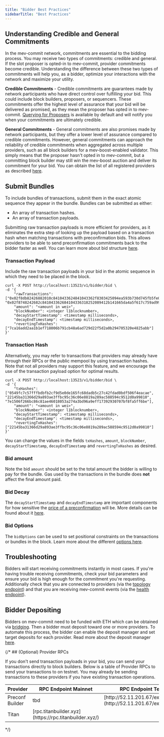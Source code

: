 ```yaml
---
title: "Bidder Best Practices"
sidebarTitle: "Best Practices"
---
```


## Understanding Credible and General Commitments
In the mev-commit network, commitments are essential to the bidding process. You may receive two types of commitments: credible and general. If the slot proposer is opted-in to mev-commit, provider commitments become credible. Understanding the difference between these two types of commitments will help you, as a bidder, optimize your interactions with the network and maximize your utility.

**Credible Commitments** - Credible commitments are guarantees made by network participants who have direct control over fulfilling your bid. This could include block builders, proposers, or sequencers. These commitments offer the highest level of assurance that your bid will be delivered as promised, as they mean the proposer has opted in to mev-commit. [Querying for Proposers](/v1.2.x/get-started/bidders/bidder-node-commands#querying-for-proposers-api) is available by default and will notify you when your commitments are ultimately credible.

**General Commitments** - General commitments are also promises made by network participants, but they offer a lower level of assurance compared to credible commitments. However, general commitments can approach the reliability of credible commitments when aggregated across multiple providers, such as all block builders for a mev-boost-enabled validator. This simply means that the proposer hasn't opted in to mev-commit, but a committing block builder may still win the mev-boost auction and deliver its commitment for your bid. You can obtain the list of all registered providers as described [here](/v1.2.x/get-started/relays#how-to-query-the-provider-registry).

## Submit Bundles
To include bundles of transactions, submit them in the exact atomic sequence they appear in the bundle. Bundles can be submitted as either:
* An array of transaction hashes.
* An array of transaction payloads.

Submitting raw transaction payloads is more efficient for providers, as it eliminates the extra step of looking up the payload based on a transaction hash when matching transactions with preconfirmation bids. This allows providers to be able to send preconfirmation commitments back to the bidder faster as well. You can learn more about bid structure [here](https://docs.primev.xyz/v1.2.x/concepts/bids/bid-structure).

### Transaction Payload
Include the raw transaction payloads in your bid in the atomic sequence in which they need to be placed in the block.

```shell ❯_ example
curl -X POST http://localhost:13523/v1/bidder/bid \
-d '{
    "rawTransactions": ["0x02f8db82426882010c8410433624841043362f8303425094ea593b730d745fb5fe01b6d20e6603915252c6bf87016e03ce313800b864ce0b63ce0000000000000000000000000e94804eaa3c4c5355992086647f683f6f41ef1f000000000000000000000000000000000000000000000000000150e0786cc000000000000000000000000000000000000000000000000000000000000004e378c001a0ece6d13b20247abdc07d669c9186ee5a1ac9601db8c98a3323024ab299cb6662a01c20680efe4e0bb48a3a936b5ab27c741819f0ac567b12b34b230004b20b78a0", "0x02f8748242682c841043362684104336318252089412b141665da4a5f617c759ad996ef91ad806a9c0880de0b6b3a764000080c001a0806552ed846808580eb896994825f07e73de2f42e2d3554f228284ecfaa89d9ca046d58b62ba565982fb07a64b436dd7a6c210b2f59c4fb2aee2cdd150ccf8bfaa"],
    "amount": "<amount in wei>",
    "blockNumber": <integer l1blocknumber>,
    "decayStartTimestamp": <timestamp milliseconds>,
    "decayEndTimestamp": <timestamp milliseconds>,
    "revertingTxHashes": ["7ca16add2aa1b1ef718006b791cb48a6ad729d22f5d2a0b294705320e4825abb"]
}'
```
### Transaction Hash
Alternatively, you may refer to transactions that providers may already have through their RPCs or the public mempool by using transaction hashes. Note that not all providers may support this feature, and we encourage the use of the transaction payload option for optimal results.

```shell ❯_ example
curl -X POST http://localhost:13523/v1/bidder/bid \
-d '{
    "txHashes": ["0549fc7c57fffbdbfb2cf9d5e0de165fc68dadb5c27c42fdad0bdf506f4eacae", "22145ba31366d29a893ae3ffbc95c36c06e8819a289ac588594c9512d0a99810", "7e1506f266bc86c81ae46018053a274a3bd96a9eff17392930707bf8fa5ff6be"],
    "amount": "<amount in wei>",
    "blockNumber": <integer l1blocknumber>,
    "decayStartTimestamp": <timestamp milliseconds>,
    "decayEndTimestamp": <timestamp milliseconds>,
    "revertingTxHashes": ["22145ba31366d29a893ae3ffbc95c36c06e8819a289ac588594c9512d0a99810"]
}'
```  
You can change the values in the fields `txHashes`, `amount`, `blockNumber`, `decayStartTimestamp`, `decayEndTimestamp` and `revertingTxHashes` as desired.

### Bid amount

Note the bid `amount` should be set to the total amount the bidder is willing to pay for the bundle. Gas used by the transactions in the bundle does **not** affect the final amount paid.

### Bid Decay
The `decayStartTimestamp` and `decayEndTimestamp` are important components for how sensitive the [price of a preconfirmation](https://docs.primev.xyz/v1.2.x/knowledge-base/how-to-price-a-bid) will be. More details can be found about it [here](https://docs.primev.xyz/v1.2.x/concepts/bids/bid-structure#details-on-decay-parameters).

### Bid Options
The `bidOptions` can be used to set positional constraints on the transactions or bundles in the block. Learn more about the different [options here](/v1.2.x/concepts/bids/bid-structure#details-on-bidOptions).

## Troubleshooting
Bidders will start receiving commitments instantly in most cases. If you're having trouble receiving commitments, check your bid parameters and ensure your bid is high enough for the commitment you're requesting. Additionally check that you are connected to providers (via the [topology endpoint](https://docs.primev.xyz/v1.2.x/get-started/bidders/bidder-node-commands#topology)) and that you are receiving mev-commit events (via the [health endpoint](https://docs.primev.xyz/v1.2.x/get-started/bidders/bidder-node-commands#health)).

## Bidder Depositing

Bidders on mev-commit need to be funded with ETH which can be obtained via [bridging](/v1.2.x/get-started/bridge). Then a bidder must deposit toward one or more providers. To automate this process, the bidder can enable the deposit manager and set target deposits for each provider. Read more about the deposit manager [here](https://docs.primev.xyz/v1.2.x/get-started/bidders/bidder-node-commands#deposit-manager).

{/* ## (Optional) Provider RPCs

If you don't send transaction payloads in your bid, you can send your transactions directly to block builders. Below is a table of Provider RPCs to send your transactions to on testnet. You may already be sending transactions to these providers if you have existing transaction operations. 

<table>
  <thead>
    <tr>
      <th width="350">Provider</th>
      <th width="350">RPC Endpoint Mainnet</th>
      <th width="350">RPC Endpoint Testnet</th>
    </tr>
  </thead>
  <tbody>
    <tr>
      <td>Preconf Builder</td>
      <td>tbd</td>
      <td>[http://52.11.201.67/execution/rpc](http://52.11.201.67/execution/rpc)</td>
    </tr>
    <tr>
      <td>Titan</td>
      <td>[rpc.titanbuilder.xyz](https://rpc.titanbuilder.xyz/)</td>
    </tr>
  </tbody>
</table> */}


